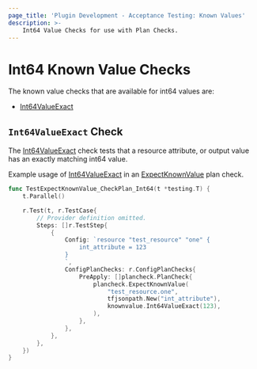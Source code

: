 ```yaml
---
page_title: 'Plugin Development - Acceptance Testing: Known Values'
description: >-
    Int64 Value Checks for use with Plan Checks.
---
```


# Int64 Known Value Checks

The known value checks that are available for int64 values are:

* [Int64ValueExact](/terraform/plugin/testing/acceptance-tests/known-value-checks/float64#int64valueexact-check)

## `Int64ValueExact` Check

The [Int64ValueExact](https://pkg.go.dev/github.com/hashicorp/terraform-plugin-testing/knownvalue#Int64ValueExact) check tests that a resource attribute, or output value has an exactly matching int64 value.

Example usage of [Int64ValueExact](https://pkg.go.dev/github.com/hashicorp/terraform-plugin-testing/knownvalue#Int64ValueExact) in an [ExpectKnownValue](/terraform/plugin/testing/acceptance-tests/plan-checks/resource) plan check.

```go
func TestExpectKnownValue_CheckPlan_Int64(t *testing.T) {
	t.Parallel()

	r.Test(t, r.TestCase{
		// Provider definition omitted.
		Steps: []r.TestStep{
			{
				Config: `resource "test_resource" "one" {
					int_attribute = 123
				}
				`,
				ConfigPlanChecks: r.ConfigPlanChecks{
					PreApply: []plancheck.PlanCheck{
						plancheck.ExpectKnownValue(
							"test_resource.one",
							tfjsonpath.New("int_attribute"),
							knownvalue.Int64ValueExact(123),
						),
					},
				},
			},
		},
	})
}
```
